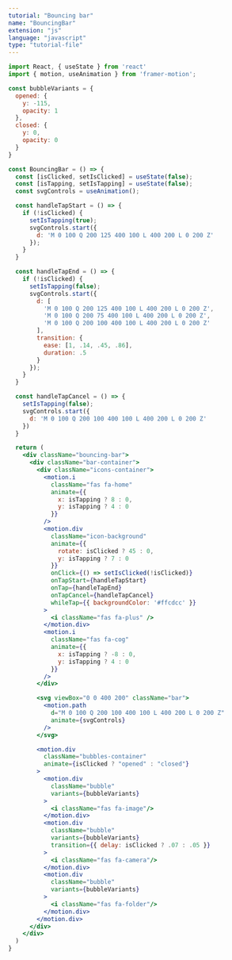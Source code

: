 ```yaml
---
tutorial: "Bouncing bar"
name: "BouncingBar"
extension: "js"
language: "javascript"
type: "tutorial-file"
---
```


```jsx
import React, { useState } from 'react'
import { motion, useAnimation } from 'framer-motion';

const bubbleVariants = {
  opened: {
    y: -115,
    opacity: 1
  },
  closed: {
    y: 0,
    opacity: 0
  }
}

const BouncingBar = () => {
  const [isClicked, setIsClicked] = useState(false);
  const [isTapping, setIsTapping] = useState(false);
  const svgControls = useAnimation();

  const handleTapStart = () => {
    if (!isClicked) {
      setIsTapping(true);
      svgControls.start({
        d: 'M 0 100 Q 200 125 400 100 L 400 200 L 0 200 Z'
      });
    }
  }

  const handleTapEnd = () => {
    if (!isClicked) {
      setIsTapping(false);
      svgControls.start({
        d: [
          'M 0 100 Q 200 125 400 100 L 400 200 L 0 200 Z',
          'M 0 100 Q 200 75 400 100 L 400 200 L 0 200 Z',
          'M 0 100 Q 200 100 400 100 L 400 200 L 0 200 Z'
        ],
        transition: {
          ease: [1, .14, .45, .86],
          duration: .5
        }
      });
    } 
  }

  const handleTapCancel = () => {
    setIsTapping(false);
    svgControls.start({
      d: 'M 0 100 Q 200 100 400 100 L 400 200 L 0 200 Z'
    })
  }

  return (
    <div className="bouncing-bar">
      <div className="bar-container">
        <div className="icons-container">
          <motion.i 
            className="fas fa-home" 
            animate={{ 
              x: isTapping ? 8 : 0,
              y: isTapping ? 4 : 0
            }}
          />
          <motion.div 
            className="icon-background"
            animate={{ 
              rotate: isClicked ? 45 : 0,
              y: isTapping ? 7 : 0
            }}
            onClick={() => setIsClicked(!isClicked)}
            onTapStart={handleTapStart}
            onTap={handleTapEnd}
            onTapCancel={handleTapCancel}
            whileTap={{ backgroundColor: '#ffcdcc' }}
          >
            <i className="fas fa-plus" />
          </motion.div>
          <motion.i 
            className="fas fa-cog" 
            animate={{ 
              x: isTapping ? -8 : 0,
              y: isTapping ? 4 : 0
            }}
          />
        </div>

        <svg viewBox="0 0 400 200" className="bar">
          <motion.path 
            d="M 0 100 Q 200 100 400 100 L 400 200 L 0 200 Z"
            animate={svgControls}
          />
        </svg>

        <motion.div 
          className="bubbles-container"
          animate={isClicked ? "opened" : "closed"}
        >
          <motion.div 
            className="bubble"
            variants={bubbleVariants}
          >
            <i className="fas fa-image"/>
          </motion.div>
          <motion.div 
            className="bubble"
            variants={bubbleVariants}
            transition={{ delay: isClicked ? .07 : .05 }}
          >
            <i className="fas fa-camera"/>
          </motion.div>
          <motion.div 
            className="bubble"
            variants={bubbleVariants}
          >
            <i className="fas fa-folder"/>
          </motion.div>
        </motion.div>
      </div>
    </div>
  )
}
```